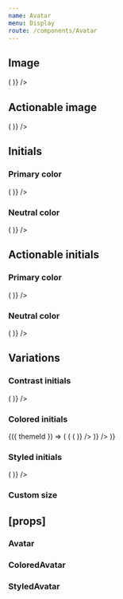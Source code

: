 ```yaml
---
name: Avatar
menu: Display
route: /components/Avatar
---
```



<PageTitle title="Avatar" src="components/Avatar" />

## Image

<Playground>
  <ThemeWrapper>
    <Flex direction="row" alignItems="center" wrap>
      <Looper
        list={['xsmall', 'small', 'medium', 'large', 'xlarge', 'xxlarge', 'xxxlarge']}
        render={size => (
          <Rhythm m={2}>
            <Avatar key={`image-${size}`} imgSrc="/public/images/avatar.jpg" initials="EC" size={size} />
          </Rhythm>
        )}
      />
    </Flex>
  </ThemeWrapper>
</Playground>

## Actionable image

<Playground>
  <ThemeWrapper>
    <Flex direction="row" alignItems="center" wrap>
      <Looper
        list={['xsmall', 'small', 'medium', 'large', 'xlarge', 'xxlarge', 'xxxlarge']}
        render={size => (
          <Rhythm m={2}>
            <Avatar
              key={`actionableImage-${size}`}
              actionable
              imgSrc="/public/images/avatar.jpg"
              initials="EC"
              size={size}
            />
          </Rhythm>
        )}
      />
    </Flex>
  </ThemeWrapper>
</Playground>

## Initials

<Playground>
  <ThemeWrapper>
    <Flex direction="column">
      <div>
        <h3>Primary color</h3>
        <Flex direction="row" alignItems="center" wrap>
          <Rhythm m={2}>
            <Looper
              list={['xsmall', 'small', 'medium', 'large', 'xlarge', 'xxlarge', 'xxxlarge']}
              render={size => (
                <Rhythm m={2}>
                  <Avatar key={`primaryColorInitials-${size}`} color="primary" initials="EC" size={size} />
                </Rhythm>
              )}
            />
          </Rhythm>
        </Flex>
      </div>
      <div>
        <h3>Neutral color</h3>
        <Flex direction="row" alignItems="center" wrap>
          <Rhythm m={2}>
            <Looper
              list={['xsmall', 'small', 'medium', 'large', 'xlarge', 'xxlarge', 'xxxlarge']}
              render={size => (
                <Rhythm m={2}>
                  <Avatar key={`neutralColorInitials-${size}`} color="neutral" initials="EC" size={size} />
                </Rhythm>
              )}
            />
          </Rhythm>
        </Flex>
      </div>
    </Flex>
  </ThemeWrapper>
</Playground>

## Actionable initials

<Playground>
  <ThemeWrapper>
    <Flex direction="column">
      <div>
        <h3>Primary color</h3>
        <Flex direction="row" alignItems="center" wrap>
          <Looper
            list={['xsmall', 'small', 'medium', 'large', 'xlarge', 'xxlarge', 'xxxlarge']}
            render={size => (
              <Rhythm m={2}>
                <Avatar
                  key={`primaryColorActionableInitials-${size}`}
                  actionable
                  color="primary"
                  initials="EC"
                  size={size}
                />
              </Rhythm>
            )}
          />
        </Flex>
      </div>
      <div>
        <h3>Neutral color</h3>
        <Flex direction="row" alignItems="center" wrap>
          <Looper
            list={['xsmall', 'small', 'medium', 'large', 'xlarge', 'xxlarge', 'xxxlarge']}
            render={size => (
              <Rhythm m={2}>
                <Avatar
                  key={`neutralColorActionableInitials-${size}`}
                  actionable
                  color="neutral"
                  initials="EC"
                  size={size}
                />
              </Rhythm>
            )}
          />
        </Flex>
      </div>
    </Flex>
  </ThemeWrapper>
</Playground>

## Variations

### Contrast initials

<Playground>
  <ThemeWrapper contrast>
    <Flex direction="row" alignItems="center" wrap>
      <Looper
        list={['xsmall', 'small', 'medium', 'large', 'xlarge', 'xxlarge', 'xxxlarge']}
        render={size => (
          <Rhythm m={2}>
            <Avatar key={`contrastActionableInitials-${size}`} actionable contrast initials="EC" size={size} />
          </Rhythm>
        )}
      />
    </Flex>
  </ThemeWrapper>
</Playground>

### Colored initials

<Playground>
  <ThemeWrapper withThemeId>
    {({ themeId }) => (
      <Rhythm my={2}>
        <Flex direction="column">
          <ColorLooper
            themeId={themeId}
            group="primary"
            render={({ id }) => (
              <Flex direction="row" alignItems="center" key={`coloredInitials-${id}`} wrap>
                <Looper
                  list={['xsmall', 'small', 'medium', 'large', 'xlarge', 'xxlarge', 'xxxlarge']}
                  render={size => (
                    <Rhythm m={2}>
                      <ColoredAvatar
                        key={`coloredInitials-${id}-${size}`}
                        actionable
                        colorId={id}
                        initials="EC"
                        size={size}
                      />
                    </Rhythm>
                  )}
                />
              </Flex>
            )}
          />
        </Flex>
      </Rhythm>
    )}
  </ThemeWrapper>
</Playground>

### Styled initials

<Playground>
  <ThemeWrapper>
    <Flex direction="row" alignItems="center" wrap>
      <Looper
        list={['xsmall', 'small', 'medium', 'large', 'xlarge', 'xxlarge', 'xxxlarge']}
        render={size => (
          <Rhythm m={2}>
            <StyledAvatar
              key={`styledInitials-${size}`}
              actionable
              backgroundColor="#556270"
              textColor="#fff"
              initials="EC"
              size={size}
            />
          </Rhythm>
        )}
      />
    </Flex>
  </ThemeWrapper>
</Playground>

### Custom size

<Playground>
  <ThemeWrapper>
    <StyledAvatar
      actionable
      color="primary"
      initials="EC"
      size="custom"
      style={{ '--avatar-size': '72px', '--avatar-font-size': '24px' }}
    />
  </ThemeWrapper>
</Playground>

## \[props\]

### Avatar

<Props of={Avatar} />

### ColoredAvatar

<Props of={ColoredAvatar} />

### StyledAvatar

<Props of={StyledAvatar} />
